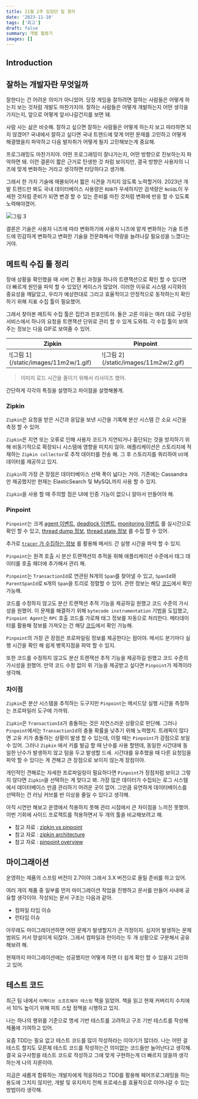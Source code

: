 ```yaml
---
title: 11월 2주 있었던 일 정리
date: '2023-11-10'
tags: ['회고']
draft: false
summary: 개발 월동기
images: []
---
```


## Introduction

<TOCInline toc={props.toc} exclude="Introduction" />

## 잘하는 개발자란 무엇일까

잘한다는 건 어려운 의미가 아니었어.
당장 게임을 잘하려면 잘하는 사람들은 어떻게 하는지 보는 것처럼 개발도 마찬가지야.
잘하는 사람들은 어떻게 개발하는지 어떤 생각을 가지는지, 앞으로 어떻게 앞서나갈건지를 보면 돼.

사람 사는 삶은 비슷해.
잘하고 싶으면 잘하는 사람들은 어떻게 하는지 보고 따라하면 되지 않겠어?
국내에서 잘하고 싶다면 국내 트렌드에 맞게 어떤 문제를 고민하고 어떻게 해결했을지 파악하고 다음 발자취가 어떻게 될지 고민해보는게 중요해.

프로그래밍도 마찬가지야.
어떤 프로그래밍이 잘나가는지, 어떤 방향으로 진보하는지 파악하면 돼.
이런 결론이 짧은 근거로 탄생한 것 처럼 보이지만, 결국 방향은 사용자의 니즈에 맞게 변화하는 거라고 생각하면 타당하다고 생가해.

그래서 한 가지 기술에 매몰되어서 짧은 식견을 가지지 않도록 노력할거야.
2023년 개발 트렌드만 봐도 국내 데이터베이스 사용량은 `RDB`가 우세하지만 검색량은 `NoSQL`이 우세한 것처럼 준비가 되면 변경 할 수 있는 준비를 마친 것처럼 변화에 반응 할 수 있도록 노력해야겠어.

![그림 3](/static/images/reminiscence/11m2w/3.png)

결론은 기술은 사용자 니즈에 따라 변화하기에 사용자 니즈에 맡게 변화하는 기술 트렌드에 민감하게 변화하고 변화한 기술을 전문화해서 역량을 늘려나갈 필요성을 느꼈다는거야.

## 메트릭 수집 툴 정리

장애 상황을 확인했을 때 서버 간 통신 과정을 하나의 트랜잭션으로 확인 할 수 있다면 더 빠르게 원인을 파악 할 수 있었던 케이스가 많았어.
이러한 이유로 시스템 시각화의 중요성을 깨달았고, 우리가 예상한대로 그리고 효율적이고 안정적으로 동작하는지 확인하기 위해 지표 수집 툴이 필요했어.

그래서 찾아본 메트릭 수집 툴은 집킨과 핀포인트야. 둘은 고른 이유는 여러 대로 구성된 서비스에서 하나의 요청을 트랜잭션 단위로 관리 할 수 있게 도와줘.
각 수집 툴이 보여주는 정보는 다음 GIF로 보여줄 수 있어.

<table>
    <thead>
    <tr>
        <th>Zipkin</th>
        <th>Pinpoint</th>
    </tr>
    </thead>
    <tbody>
    <tr>
        <td>
            ![그림 1](/static/images/11m2w/1.gif)
        </td>
        <td>
            ![그림 2](/static/images/11m2w/2.gif)
        </td>
    </tr>
    </tbody>
</table>

> 이미지 로드 시간을 줄이기 위해서 리사이즈 했어.

간단하게 각각의 특징을 설명하고 차이점을 설명해볼게.

### Zipkin

`Zipkin`은 요청을 받은 시간과 응답을 보낸 시간을 기록해 분산 시스템 간 소요 시간을 측정 할 수 있어.

`Zipkin`은 지연 또는 오류로 인해 사용자 코드가 지연되거나 중단되는 것을 방지하기 위해 비동기적으로 확장되니 시스템에 영향을 미치지 않아.
애플리케이션은 스토리지에 적재하는 `Zipkin collector`로 추적 데이터를 전송 해.
그 후 스토리지를 쿼리하여 `UI`에 데이터를 제공하고 있지.

`Zipkin`의 가장 큰 장점은 데이터베이스 선택 폭이 넓다는 거야.
기존에는 Cassandra 만 제공했지만 현재는 ElasticSearch 및 MySQL까지 사용 할 수 있지.

`Zipkin`을 사용 할 때 주의할 점은 UI에 인증 기능이 없으니 알아서 만들어야 해.

### Pinpoint

`Pinpoint`는 크게 [agent 이벤트](https://github.com/pinpoint-apm/pinpoint/blob/master/commons-server/src/main/java/com/navercorp/pinpoint/common/server/bo/event/AgentEventBo.java),
[deadlock 이벤트](https://github.com/pinpoint-apm/pinpoint/blob/master/commons-server/src/main/java/com/navercorp/pinpoint/common/server/bo/event/DeadlockBo.java),
[monitoring 이벤트](https://github.com/pinpoint-apm/pinpoint/blob/master/commons-server/src/main/java/com/navercorp/pinpoint/common/server/bo/event/MonitorInfoBo.java)
를 실시간으로 확인 할 수 있고,
[thread dump 정보](https://github.com/pinpoint-apm/pinpoint/blob/master/commons-server/src/main/java/com/navercorp/pinpoint/common/server/bo/event/ThreadDumpBo.java),
[thread state 정보](https://github.com/pinpoint-apm/pinpoint/blob/master/commons-server/src/main/java/com/navercorp/pinpoint/common/server/bo/event/ThreadState.java)
를 수집 할 수 있어.

추가로 [`tracer` 가 수집하는 정보](https://github.com/pinpoint-apm/pinpoint/blob/master/commons-server/src/main/java/com/navercorp/pinpoint/common/server/trace/ApiDescriptionParser.java)
를 활용해 메서드 간 실행 시간을 파악 할 수 있지.

`Pinpoint`는 원격 호출 시 분산 트랜잭션의 추적을 위해 애플리케이션 수준에서 태그 데이터를 호출 헤더에 추가해서 관리 해.

`Pinpoint`는 `TransactionId`로 연관된 N개의 `Span`를 찾아낼 수 있고, `SpanId`와 `ParentSpanId`로 `N`개의 `Span`을 트리로 정렬할 수 있어.
관련 정보는 해당 [코드](https://github.com/pinpoint-apm/pinpoint/blob/master/commons-server/src/main/java/com/navercorp/pinpoint/common/server/bo/SpanBo.java)에서 확인 가능해.

코드를 수정하지 않고도 분산 트랜잭션 추적 기능을 제공하길 원했고 코드 수준의 가시성을 원했어.
이 문제를 해결하기 위해 `bytecode instrumentation` 기법을 도입했고, `Pinpoint Agent`는 `RPC` 호출 코드를 가로채 태그 정보를 자동으로 처리한다.
메타데이터를 활용해 정보를 가져오는 건 해당 [코드](https://github.com/pinpoint-apm/pinpoint/blob/master/commons-server/src/main/java/com/navercorp/pinpoint/common/server/trace/DefaultApiParser.java)에서 확인 가능해.

`Pinpoint`의 가장 큰 장점은 프로파일링 정보를 제공한다는 점이야.
메서드 분기마다 실행 시간을 확인 해 쉽게 병목지점을 파악 할 수 있지.

또한 코드를 수정하지 않고도 분산 트랜잭션 추적 기능을 제공하길 원했고 코드 수준의 가시성을 원했어.
만약 코드 수정 없이 위 기능을 제공받고 싶다면 `Pinpoint`가 제격이라 생각해.

### 차이점

`Zipkin`은 분산 시스템을 추적하는 도구지만 `Pinpoint`는 메서드당 실행 시간을 측정하는 프로파일러 도구에 가까워.

`Zipkin`은 `TransactionId`가 충돌하는 것은 자연스러운 상황으로 판단해.
그러나 `Pinpoint`에서는 `TransactionId`의 충돌 확률을 낮추기 위해 노력했지.
트래픽이 많다면 고유 키가 충돌하는 상황이 발생 할 수 있는데, 이럴 때는 `Pinpoint`가 강점으로 보일 수 있어.
그러나 `Zipkin` 에서 키를 발급 할 때 난수를 사용 할텐데, 동일한 시간대에 동일한 난수가 발생하지 않고 텀을 두고 발생할 드새.
시간대를 유추했을 때 다른 요청임을 파악 할 수 있다는 게 견해고 큰 장점으로 보이지 않는게 장점이야.

개인적인 견해로는 자세한 프로파일링이 필요하다면 `Pinpoint`가 장점처럼 보이고 그렇지 않다면 `Zipkin`을 선택하는 게 맞다고 봐.
가장 많은 데이터가 수집되는 로그 시스템에서 데이터베이스 만큼 관리하기 어려운 곳이 없어.
그만큼 유연하게 데이터베이스를 선택하는 건 러닝 커브를 반 이상을 줄일 수 있다고 생각해.

아직 시연만 해보고 운영에서 적용하지 못해 관리 시점에서 큰 차이점을 느끼진 못했어.
이번 기회에 사이드 프로젝트를 적용하면서 두 개의 툴을 비교해보려고 해.

- 참고 자료 : [zipkin vs pinpoint](http://www.andrew-programming.com/2019/09/27/zipkin-vs-pinpoint/)
- 참고 자료 : [zipkin architecture](https://zipkin.io/pages/architecture.html)
- 참고 자료 : [pinpoint overview](https://d2.naver.com/helloworld/1194202)

## 마이그래이션

운영하는 제품의 스프링 버전이 2.7이야 그래서 3.X 버전으로 올릴 준비를 하고 있어.

여러 개의 제품 중 일부를 먼저 마이그레이션 작업을 진행하고 문서를 만들어 사내에 공유할 생각이야.
작성되는 문서 구조는 다음과 같아.

- 컴파일 타임 이슈
- 런타임 이슈

아무래도 마이그레이션하면 어떤 문제가 발생할지가 큰 걱정이지.
심지어 발생하는 문제 범위도 커서 망설이게 되잖아.
그래서 컴파일과 런이라는 두 개 상황으로 구분해서 공유해보려 해.

현재까지 마이그레이션에는 성공했지만 어떻게 하면 더 쉽게 확인 할 수 있을지 고민하고 있어.

## 테스트 코드

최근 팀 내에서 `이펙티브 소프트웨어 테스팅` 책을 읽었어.
책을 읽고 현재 커버리지 수치에서 10% 높이기 위해 피트 스탑 정책을 시행하고 있지.

나는 하나의 행위를 기준으로 명세 기반 테스트를 고려하고 구조 기반 테스트를 작성해 제품에 기여하고 있어.

요즘 TDD는 필요 없고 테스트 코드를 많이 작성하라는 이야기가 많더라.
나는 어떤 걸 테스트 할지도 모른체 테스트 코드를 작성하는건 의미없는 코드들만 늘어난다고 생각해.
결국 요구사항을 테스트 코드로 작성하고 그에 맞게 구현하는게 더 빠르지 않을까 생각하는게 나의 지론이야.

지금은 새롭게 합류하는 개발자에게 적응하라고 TDD를 활용해 페어프로그래밍을 하는 용도에 그치지 않지만, 개발 및 유지까지 전체 프로세스를 효율적으로 이어나갈 수 있는 방법이라 생각해.
